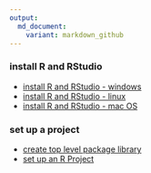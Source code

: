 ```yaml
---
output:
  md_document:
    variant: markdown_github
---
```


### install R and RStudio

- [install R and RStudio - windows](pages/install_R_windows.md) 
- [install R and RStudio - linux](pages/install_R_linux.md) 
- [install R and RStudio - mac OS](pages/install_R_macos.md) 

### set up a project 

- [create top level package library](pages/setup_Renviron.md) 
- [set up an R Project](pages/setup_R_project.md)  



